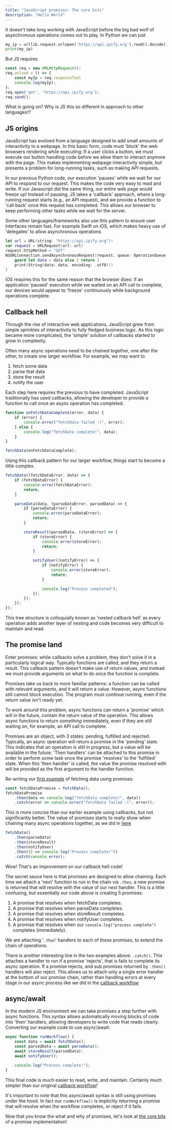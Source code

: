 ```yaml
---
title: "JavaScript promises: The core bits"
description: "Hello World"
---
```


It doesn't take long working with JavaScript before the big bad wolf of asynchronous operations comes out to play.
In Python we can just
```python
my_ip = urllib.request.urlopen('https://api.ipify.org').read().decode()
print(my_ip)
```
But JS requires
```javascript
const req = new XMLHttpRequest();
req.onload = () => {
    const myIp = req.responseText
    console.log(myIp);
};
req.open('get', 'https://api.ipify.org');
req.send();
```

What is going on? Why is JS this so different in approach to other languages!?

## JS origins
JavaScript has evolved from a language designed to add small amounts of interactivity to a webpage.
In this basic form, code must 'block' the web browsers rendering while executing:
If a user clicks a button, we must execute our button handling code before we allow them to interact anymore with the page.
This makes implementing webpage interactivity simple, but presents a problem for long-running tasks, such as making API requests.

In our previous Python code, our execution 'pauses' while we wait for our API to respond to our request. This makes the code very easy to read and write.
If our Javascript did the same thing, our entire web page would freeze up!
Instead of pausing, JS takes a 'callback' approach, where a long-running request starts (e.g., an API request),
and we provide a function to 'call back' once this request has completed.
This allows our browser to keep performing other tasks while we wait for the server.

Some other languages/frameworks also use this pattern to ensure user interfaces remain fast. For example Swift on iOS, which makes heavy use of 'delegates' to allow asynchronous operations
```swift
let url = URL(string: "https://api.ipify.org")!
var request = URLRequest(url: url)
request.httpMethod = "GET"
NSURLConnection.sendAsynchronousRequest(request, queue: OperationQueue.main) {(response, data, error) in
    guard let data = data else { return }
    print(String(data: data, encoding: .utf8)!)
}
```
iOS requires this for the same reason that the browser does: if an application 'paused' execution while we waited on an API call to complete, our devices would appear to 'freeze' continuously while background operations complete.

## Callback hell
Through the rise of interactive web applications, JavaScript grew from simple sprinkles of interactivity to fully fledged business logic.
As this logic became more complicated, the 'simple' solution of callbacks started to grow in complexity.

Often many async operations need to be chained together, one after the other, to create one larger workflow.
For example, we may want to
  1. fetch some data
  2. parse that data
  3. store the result
  4. notify the user

Each step here requires the previous to have completed. JavaScript traditionally has used callbacks,
allowing the developer to provide a function to call once an async operation has completed.

```js
function onFetchDataComplete(error, data) {
    if (error) {
        console.error("fetchData failed :(", error);
    } else {
        console.log("fetchData complete!", data);
    }
}

fetchData(onFetchDataComplete);
```

Using this callback pattern for our larger workflow, things start to become a little complex.

```js
fetchData((fetchDataError, data) => {
    if (fetchDataError) {
        console.error(fetchDataError);
        return;
    }

    parseData(data, (parseDataError, parsedData) => {
        if (parseDataError) {
            console.error(parseDataError);
            return;
        }

        storeResult(parsedData, (storeError) => {
            if (storeError) {
                console.error(storeError);
                return;
            }

            notifyUser((notifyError) => {
                if (notifyError) {
                    console.error(storeError);
                    return;
                }

                console.log("Process completed");
            });
        });
    });
});
```

This tree structure is colloquially known as 'nested callback hell'
as every operation adds another layer of nesting and code becomes very difficult to maintain and read.


## The promise land
Enter promises: while callbacks solve a problem, they don't solve it in a particularly logical way. Typically functions are called, and they return a result.
This callback pattern doesn't make use of return values, and instead we must provide arguments on what to do once the function is complete.

Promises take us back to more familiar patterns: a function can be called with relevant arguments, and it will return a value.
However, async functions still cannot block execution. The program must continue running, even if the return value isn't ready yet.

To work around this problem, async functions can return a 'promise' which will in the future, contain the return value of the operation.
This allows async functions to return _something_ immediately, even if they are still waiting on, for example, an API call to complete.

Promises are an object, with 3 states: pending, fulfilled and rejected. Typically, an async operation will return a promise in the 'pending' state.
This indicates that an operation is still in progress, but a value will be available in the future.
'Then handlers' can be attached to this promise in order to perform some task once the promise 'resolves' to the 'fulfilled' state.
When this 'then handler' is called, the value the promise resolved with will be provided as the first argument to the handler function.

Re-writing our [first example](#small-callback-workflow) of fetching data using promises:
```js
const fetchDataPromise = fetchData();
fetchDataPromise
    .then(data => console.log("fetchData complete!", data))
    .catch(error => console.error("fetchData failed :(", error));
```

This is more concise than our earlier example using callbacks, but not significantly better.
The value of promises starts to really show when chaining many async operations together, as we did in [here](#large-callback-workflow)
<a id="large-promise-workflow"></a>
```js
fetchData()
    .then(parseData)
    .then(storeResult)
    .then(notifyUser)
    .then(() => console.log("Process complete!"))
    .catch(console.error);
```

Wow! That's an improvement on our callback hell code!

The secret sauce here is that promises are designed to allow chaining.
Each time we attach a 'next' function to run in the chain via `.then`,
a new promise is returned that will resolve with the value of our next handler.
This is a little confusing, but essentially our code above is creating 5 promises:
  1. A promise that resolves when fetchData completes.
  2. A promise that resolves when parseData completes.
  3. A promise that resolves when storeResult completes.
  4. A promise that resolves when notifyUser completes.
  5. A promise that resolves when our `console.log("process complete")` completes (immediately).

We are attaching '`.then`' handlers to each of these promises, to extend the chain of operations.

There is another interesting line in the two examples above: `.catch()`.
This attaches a handler to run if a promise 'rejects', that is fails to complete its async operation.
If a promise rejects, and sub promises returned by `.then()` handlers will also reject.
This allows us to attach only a single error handler at the bottom of our promise chain,
rather than handling errors at every stage in our async process like we did in the [callback workflow](#large-callback-workflow)

## async/await
In the modern JS environment we can take promises a step further with async functions.
This syntax allows automatically moving blocks of code into 'then' handlers, allowing developers to write code that reads clearly.
Converting our example code to use async/await:
```javascript
async function runWorkflow() {
    const data = await fetchData();
    const parsedData = await parseData();
    await storeResult(parsedData);
    await notifyUser();

    console.log("Process complete!");
}
```

This final code is much easier to read, write, and maintain. Certainly much simpler than our original [callback workflow](#large-callback-workflow)!

It's important to note that this async/await syntax is still using promises under the hood.
In fact our `runWorkflow()` is implicitly returning a promise that will resolve when the workflow completes, or reject if it fails.

Now that you know the what and why of promises, let's look at [the core bits](#) of a promise implementation!
